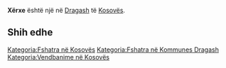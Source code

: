 {{Fshat në 
 | Emri                = Xërxe
 | EmriAlt                = 
 | NAME_SHORT_FORM=      
 | NAME_GENERIC=      
 | NAME_SORT_NAME_RO=      XERXE
 | FULL_NAME_RO = Xërxe
 | FULL_NAME_ND_RO=Xerxe
 | SORT_NAME_RG=XERXE
 | FULL_NAME_RG=Xërxe
 | FULL_NAME_ND_RG=Xerxe
 | SRP_NAME_SHORT_FORM=      
 | SRP_NAME_GENERIC=      
 | SRP_NAME_SORT_NAME_RO=      
 | SRP_FULL_NAME_RO = 
 | SRP_FULL_NAME_ND_RO=
 | SRP_SORT_NAME_RG=
 | SRP_FULL_NAME_RG=
 | SRP_FULL_NAME_ND_RG=
 | Emri (Rasa dhanore) = 
 | Figura              = 
 | Shteti              = Kosovo
 | Komuna              = Dragash
 | Kodi postar         = 
 | Sipërfaqja          = 

 | Popullsia           = 

 | Regj. i popullsisë  = 
 | Dend. e popullsisë  = 
 | Faqja zyrtare       = 
 <!--- Koordinatat ----> 
 | Gjerësia            = 42.078889
 | Gjatësia            = 20.685278
 | Lartësia            = 
}}
'''Xërxe''' është një [[]] në [[Dragash]] të [[Kosovës]].

<!-- == Gjeografia == -->
<!-- == Historia == -->
<!-- == Demografia == -->
== Shih edhe ==
{{Komuna Dragash}}
{{Kosovo-Administrata-Cung}}

[[Kategoria:Fshatra në Kosovës]]
[[Kategoria:Fshatra në Kommunes Dragash]]
[[Kategoria:Vendbanime në Kosovës]]